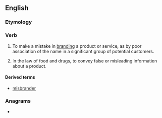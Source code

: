 ==English==

===Etymology===
{{prefix|en|mis|brand}}

===Verb===
{{en-verb}}

# {{lb|en|business|marketing}} To make a mistake in [[branding]] a product or service, as by poor association of the name in a significant group of potential customers.
# {{lb|en|legal}} In the law of food and drugs, to convey false or misleading information about a product.

====Derived terms====
* [[misbrander]]

===Anagrams===
* {{anagrams|en|a=abdimnrs|man-birds}}